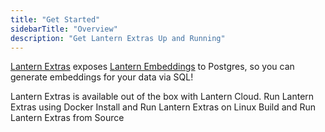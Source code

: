 ```yaml
---
title: "Get Started"
sidebarTitle: "Overview"
description: "Get Lantern Extras Up and Running"
---
```


[Lantern Extras](https://github.com/lanterndata/lantern_extras) exposes [Lantern Embeddings](/lantern-cli/lantern-embeddings) to Postgres, so you can generate embeddings for your data via SQL!

<CardGroup cols={2}>
  <Card title="Lantern Cloud" icon="cloud" href="/get-started/lantern-cloud">
    Lantern Extras is available out of the box with Lantern Cloud.
  </Card>
  <Card
    title="Docker"
    icon="docker"
    href="/lantern-extras/run-with-docker"
    iconType="duotone"
  >
    Run Lantern Extras using Docker
  </Card>
  <Card
    title="Linux"
    icon="linux"
    href="/lantern-extras/install-from-binaries"
    iconType="duotone"
  >
    Install and Run Lantern Extras on Linux
  </Card>
  <Card
    title="Build from Source"
    icon="github"
    href="/lantern-extras/build-from-source"
    iconType="duotone"
  >
    Build and Run Lantern Extras from Source
  </Card>
</CardGroup>
